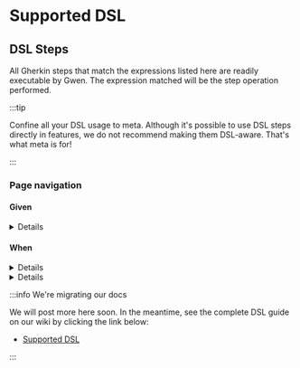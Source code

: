 # Supported DSL

## DSL Steps

All Gherkin steps that match the expressions listed here are readily executable by Gwen. The expression matched will be the step operation performed.

:::tip

Confine all your DSL usage to meta. Although it's possible to use DSL steps directly in features, we do not recommend making them DSL-aware. That's what meta is for!

:::

### Page navigation

#### Given

<a name="the-page-name-url-is-url" />
<details style={{ backgroundColor: '#FFFFFF00' }}>
<summary>the <code>page name</code> url is "<code>url</code>"</summary>
Creates a new scope with the given page name and binds the URL to it. Later steps can then navigate to the page by that name.
<ul>
<li><code>page name</code> = the name of the page</li>
<li><code>url</code> = the page URL (can be a <a href="https://github.com/gwen-interpreter/gwen/wiki/Doc-Strings">DocString</a>)</li>
</ul>
<a href="#the-page-name-url-is-url">Link</a>
&nbsp; &nbsp; Since v<a href="https://github.com/gwen-interpreter/gwen-web/releases/tag/v2.41.0">2.41.0</a>
</details>

#### When

<a name="i-navigate-to-url" />
<details style={{ backgroundColor: '#FFFFFF00' }}>
<summary>I navigate to "<code>url</code>"</summary>
Navigates the browser to the given URL. Starts a new browser window if one is not open. 
<ul>
<li><code>url</code> = the URL to navigate to (can be a <a href="https://github.com/gwen-interpreter/gwen/wiki/Doc-Strings">DocString</a>)</li>
</ul>
<a href="#i-navigate-to-url">Link</a>
&nbsp; &nbsp; Since v<a href="https://github.com/gwen-interpreter/gwen-web/releases/tag/v1.0.0">1.0.0</a>
</details>

<a name="i-navigate-to-the-page-name" />
<details style={{ backgroundColor: '#FFFFFF00' }}>
<summary>I navigate to the <code>page name</code></summary>
Navigates the browser to the URL bound to given page name and makes it the currently active scope. Starts a new browser window if one is not open. 
<ul>
<li><code>page name</code> = the name of the page to navigate to</li>
</ul>
<a href="#i-navigate-to-the-page-name">Link</a>
&nbsp; &nbsp; Since v<a href="https://github.com/gwen-interpreter/gwen-web/releases/tag/v1.0.0">1.0.0</a>
</details>

:::info We're migrating our docs

We will post more here soon. In the meantime, see the complete DSL guide on our wiki by clicking the link below:

- [Supported DSL](https://github.com/gwen-interpreter/gwen-web/wiki/Supported-DSL)

:::
